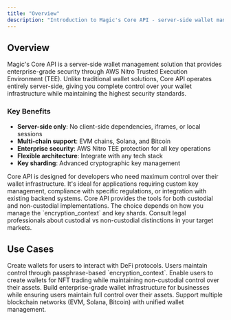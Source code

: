 ```yaml
---
title: "Overview"
description: "Introduction to Magic's Core API - server-side wallet management with AWS Nitro TEE security"
---
```


## Overview

Magic's Core API is a server-side wallet management solution that provides enterprise-grade security through AWS Nitro Trusted Execution Environment (TEE). Unlike traditional wallet solutions, Core API operates entirely server-side, giving you complete control over your wallet infrastructure while maintaining the highest security standards.

### Key Benefits

- **Server-side only**: No client-side dependencies, iframes, or local sessions
- **Multi-chain support**: EVM chains, Solana, and Bitcoin
- **Enterprise security**: AWS Nitro TEE protection for all key operations
- **Flexible architecture**: Integrate with any tech stack
- **Key sharding**: Advanced cryptographic key management

<Info>
Core API is designed for developers who need maximum control over their wallet infrastructure. It's ideal for applications requiring custom key management, compliance with specific regulations, or integration with existing backend systems.
</Info>

<Warning>
Core API provides the tools for both custodial and non-custodial implementations. The choice depends on how you manage the `encryption_context` and key shards. Consult legal professionals about custodial vs non-custodial distinctions in your target markets.
</Warning>

## Use Cases

<CardGroup cols={2}>
<Card title="DeFi Applications" icon="coins">
Create wallets for users to interact with DeFi protocols. Users maintain control through passphrase-based `encryption_context`.
</Card>

<Card title="NFT Marketplaces" icon="image">
Enable users to create wallets for NFT trading while maintaining non-custodial control over their assets.
</Card>

<Card title="Enterprise Solutions" icon="building">
Build enterprise-grade wallet infrastructure for businesses while ensuring users maintain full control over their assets.
</Card>

<Card title="Cross-Chain Bridges" icon="link">
Support multiple blockchain networks (EVM, Solana, Bitcoin) with unified wallet management.
</Card>
</CardGroup>